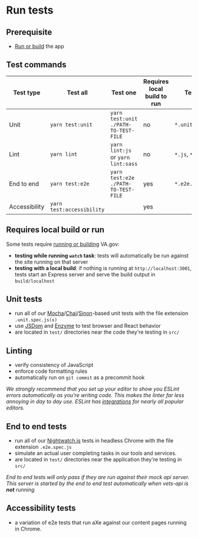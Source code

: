 # Run tests

## Prerequisite

- [Run or build](/getting-started/common-tasks/run-build) the app

## Test commands

| Test type | Test all | Test one | Requires local build to run| Test target | Modules used |
| --- | --- | --- | --- | --- | --- |
| Unit | `yarn test:unit` | `yarn test:unit ./PATH-TO-TEST-FILE` | no | `*.unit.spec.js(x)` | [Mocha](https://mochajs.org/), [Chai](http://chaijs.com/), [Sinon](https://sinonjs.org/), [JSDom](https://github.com/jsdom/jsdom), [Enzyme](https://airbnb.io/enzyme/) |
| Lint | `yarn lint` | `yarn lint:js` or `yarn lint:sass` | no | `*.js`, `*.scss` | [ESLint](https://eslint.org/), [Prettier](https://prettier.io/), [sass-lint](https://github.com/sasstools/sass-lint) |
| End to end | `yarn test:e2e` | `yarn test:e2e ./PATH-TO-TEST-FILE` | yes | `*.e2e.spec.js` | [Nightwatch.js](http://nightwatchjs.org/) |
 | Accessibility | `yarn test:accessibility` | | yes | | [Nightwatch.js](http://nightwatchjs.org/) |

## Requires local build or run

Some tests require [running or building](/getting-started/common-tasks/run-build)
VA.gov:
- **testing while running `watch` task**: tests will automatically be run against the site running on that server
- **testing with a local build**: if nothing is running at `http://localhost:3001`, tests start an Express server and serve the build output in `build/localhost`

## Unit tests

- run all of our [Mocha](https://mochajs.org/)/[Chai](http://chaijs.com/)/[Sinon](https://sinonjs.org/)-based unit tests with the file extension `.unit.spec.js(x)`
- use [JSDom](https://github.com/jsdom/jsdom) and [Enzyme](https://airbnb.io/enzyme/) to test browser and React behavior
- are located in `test/` directories near the code they're testing in `src/`

## Linting

- verify consistency of JavaScript
- enforce code formatting rules
- automatically run on `git commit` as a precommit hook

_We strongly recommend that you set up your editor to show you ESLint errors automatically as you're writing code. This makes the linter far less annoying in day to day use. ESLint has [integrations](https://eslint.org/docs/user-guide/integrations) for nearly all popular editors._

## End to end tests

- run all of our [Nightwatch.js](http://nightwatchjs.org/) tests in headless Chrome with the file extension `.e2e.spec.js`
- simulate an actual user completing tasks in our tools and services.
- are located in `test/` directories near the application they're testing in `src/`

_End to end tests will only pass if they are run against their mock api server. This server is started by the end to end test automatically when vets-api is **not** running_

## Accessibility tests

- a variation of e2e tests that run aXe against our content pages running in Chrome.